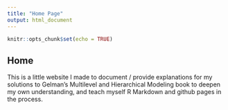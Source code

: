 ```yaml
---
title: "Home Page"
output: html_document
---
```


```r
knitr::opts_chunk$set(echo = TRUE)
```

## Home

This is a little website I made to document / provide explanations for my solutions to Gelman's Multilevel and Hierarchical Modeling book to deepen my own understanding, and teach myself R Markdown and github pages in the process. 






